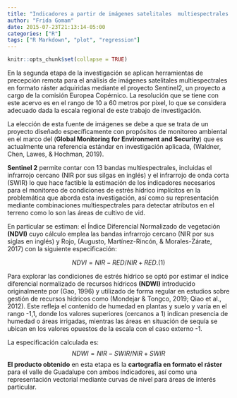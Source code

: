 ```yaml
---
title: "Indicadores a partir de imágenes satelitales  multiespectrales Sentinel2A  "
author: "Frida Gomam"
date: 2015-07-23T21:13:14-05:00
categories: ["R"]
tags: ["R Markdown", "plot", "regression"]
---
```


```r
knitr::opts_chunk$set(collapse = TRUE)
```

En la segunda etapa de la investigación se aplican herramientas de precepción remota para el análisis de imágenes satelitales multiespectrales en formato ráster adquiridas mediante el proyecto Sentinel2, un proyecto a cargo de la comisión Europea Copérnico. La resolución que se tiene con este acervo es en el rango de 10 a 60 metros por pixel, lo que se considera adecuado dada la escala regional de este trabajo de investigación.

La elección de esta fuente de imágenes se debe a que se trata de un proyecto diseñado específicamente con propósitos de monitoreo ambiental en el marco del (**Global Monitoring for Environment and Security**) que es actualmente una referencia estándar en investigación aplicada, (Waldner, Chen, Lawes, & Hochman, 2019). 

**Sentinel 2** permite contar con 13 bandas multiespectrales, incluidas el infrarrojo cercano (NIR por sus silgas en inglés) y el infrarrojo de onda corta  (SWIR) lo que hace factible la estimación de los indicadores necesarios para el monitoreo de condiciones de estrés hídrico implícitos en la problemática que aborda esta investigación, así como su representación mediante combinaciones multiespectrales para detectar atributos en el terreno como lo son las áreas de cultivo de vid.

En particular se estiman: el Índice Diferencial Normalizado de vegetación **(NDVI)**  cuyo cálculo emplea las bandas  infrarrojo cercano (NIR por sus siglas en inglés) y Rojo, (Augusto, Martínez-Rincón, & Morales-Zárate, 2017) con la siguiente especificación: 

$$NDVI= NIR-RED/ NIR+RED.  								(1)$$

Para explorar las condiciones de estrés hídrico se optó por estimar el índice diferencial normalizado de recursos hídricos **(NDWI)** introducido originalmente por (Gao, 1996)  y utilizado de forma regular en estudios sobre gestión de recursos hídricos como (Mondejar & Tongco, 2019; Qiao et al., 2012). Este refleja el contenido de humedad en plantas y suelo y varía en el rango -1,1, donde los valores superiores (cercanos a 1) indican presencia de humedad o áreas irrigadas, mientras las áreas en situación de sequía se ubican en los valores opuestos de la escala con el caso externo -1. 

La especificación calculada es: 
$$NDWI= NIR-SWIR / NIR+ SWIR$$
**El producto obtenido** en esta etapa es la **cartografía en formato el ráster** para el valle de Guadalupe con ambos indicadores, así como una representación vectorial mediante curvas de nivel para áreas de interés particular.

